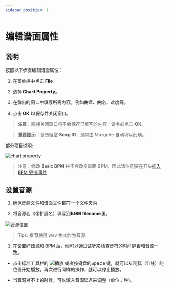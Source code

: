 ```yaml
---
sidebar_position: 1
---
```



# 编辑谱面属性

## 说明

按照以下步骤编辑谱面属性：

1. 在菜单栏中点击 **File**

2. 选择 <Icon src="/img/docs/file-chart-prop.png" alt="Chart Property" /> **Chart Property**。

3. 在弹出的窗口中填写所需内容，例如曲师、曲名、难度等。

4. 点击 **OK** 以保存并关闭窗口。

> **注意**：直接关闭窗口将不会保存已填写的内容，请务必点击 **OK**。

> **重要提示**：请勿留空 **Song ID**，通常由 Margrete 自动填写此项。

部分项目说明:

![chart property](/img/docs/chart-prop.png)

> 注意：修改 **Basic BPM** 并不会改变谱面 BPM，因此请注意要在开头[插入 BPM 更变事件](/docs/margrete/basic/basic-edit-chart)

## 设置音源

1. 确保音源文件和谱面文件都在一个文件夹内

2. 将音源名（带扩展名）填写到**BGM filename**里。

![音源位置](/img/docs/audio-example.png)

> Tips: 推荐使用 wav 格式作为音源

1. 在设置好音源和 BPM 后，你可以通过试听来检查音符的时间是否和音源一致。

- 点击标准工具栏的 ![播放](/img/docs/std-toolbar-play.png) 或者按键盘的<kbd>Space</kbd> 键，就可以从光标（红线）的位置开始播放。再次进行同样的操作，就可以停止播放。

- 当音源对不上的时候，可以填入音源延迟来调整（单位：秒）。
